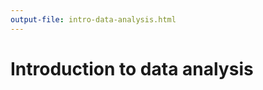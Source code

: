 ```yaml
---
output-file: intro-data-analysis.html
---
```


# Introduction to data analysis {#sec-data-analysis}

